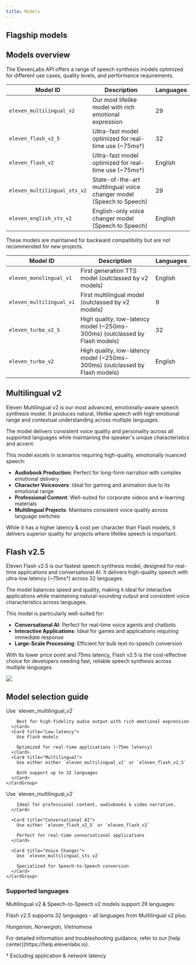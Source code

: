 ```yaml
---
title: Models
---
```


## Flagship models

<Markdown src="/snippets/models.mdx" />

## Models overview

The ElevenLabs API offers a range of speech synthesis models optimized for different use cases, quality levels, and performance requirements.

| Model ID                     | Description                                                          | Languages |
| ---------------------------- | -------------------------------------------------------------------- | --------- |
| `eleven_multilingual_v2`     | Our most lifelike model with rich emotional expression               | 29        |
| `eleven_flash_v2_5`          | Ultra-fast model optimized for real-time use (~75ms&dagger;)         | 32        |
| `eleven_flash_v2`            | Ultra-fast model optimized for real-time use (~75ms&dagger;)         | English   |
| `eleven_multilingual_sts_v2` | State-of-the-art multilingual voice changer model (Speech to Speech) | 29        |
| `eleven_english_sts_v2`      | English-only voice changer model (Speech to Speech)                  | English   |

<Accordion title="Older Models">

<Warning>

These models are maintained for backward compatibility but are not recommended for new projects.

</Warning>

| Model ID                 | Description                                                                 | Languages |
| ------------------------ | --------------------------------------------------------------------------- | --------- |
| `eleven_monolingual_v1`  | First generation TTS model (outclassed by v2 models)                        | English   |
| `eleven_multilingual_v1` | First multilingual model (outclassed by v2 models)                          | 9         |
| `eleven_turbo_v2_5`      | High quality, low-latency model (~250ms-300ms) (outclassed by Flash models) | 32        |
| `eleven_turbo_v2`        | High quality, low-latency model (~250ms-300ms) (outclassed by Flash models) | English   |

</Accordion>

## Multilingual v2

Eleven Multilingual v2 is our most advanced, emotionally-aware speech synthesis model. It produces natural, lifelike speech with high emotional range and contextual understanding across multiple languages.

The model delivers consistent voice quality and personality across all supported languages while maintaining the speaker's unique characteristics and accent.

This model excels in scenarios requiring high-quality, emotionally nuanced speech:

- **Audiobook Production**: Perfect for long-form narration with complex emotional delivery
- **Character Voiceovers**: Ideal for gaming and animation due to its emotional range
- **Professional Content**: Well-suited for corporate videos and e-learning materials
- **Multilingual Projects**: Maintains consistent voice quality across language switches

While it has a higher latency & cost per character than Flash models, it delivers superior quality for projects where lifelike speech is important.

## Flash v2.5

Eleven Flash v2.5 is our fastest speech synthesis model, designed for real-time applications and conversational AI. It delivers high-quality speech with ultra-low latency (~75ms&dagger;) across 32 languages.

The model balances speed and quality, making it ideal for interactive applications while maintaining natural-sounding output and consistent voice characteristics across languages.

This model is particularly well-suited for:

- **Conversational AI**: Perfect for real-time voice agents and chatbots
- **Interactive Applications**: Ideal for games and applications requiring immediate response
- **Large-Scale Processing**: Efficient for bulk text-to-speech conversion

With its lower price point and 75ms latency, Flash v2.5 is the cost-effective choice for developers needing fast, reliable speech synthesis across multiple languages.

<Frame background="subtle">
  <img src="/assets/images/model-latency-tradeoff.webp" />
</Frame>

## Model selection guide

<AccordionGroup>
  <Accordion title="Select by Requirements">
    <CardGroup cols={1}>
      <Card title="Quality">
        Use `eleven_multilingual_v2`
        
        Best for high-fidelity audio output with rich emotional expression
      </Card>
      <Card title="Low-latency">
        Use Flash models

        Optimized for real-time applications (~75ms latency)
      </Card>
      <Card title="Multilingual">
        Use either either `eleven_multilingual_v2` or `eleven_flash_v2_5`

        Both support up to 32 languages
      </Card>
    </CardGroup>

  </Accordion>

  <Accordion title="Select by Use Case">
    <CardGroup cols={1}>
      <Card title="Content Creation">
        Use `eleven_multilingual_v2`
      
        Ideal for professional content, audiobooks & video narration.
      </Card>

      <Card title="Conversational AI">
        Use either `eleven_flash_v2_5` or `eleven_flash_v2`

        Perfect for real-time conversational applications
      </Card>

      <Card title="Voice Changer">
        Use `eleven_multilingual_sts_v2`

        Specialized for Speech-to-Speech conversion
      </Card>
    </CardGroup>

  </Accordion>
</AccordionGroup>

### Supported languages

Multilingual v2 & Speech-to-Speech v2 models support 29 languages:

<Markdown src="/snippets/v2-supported-languages.mdx" />

Flash v2.5 supports 32 languages - all languages from Multilingual v2 plus:

_Hungarian, Norwegian, Vietnamese_

<Note>
  For detailed information and troubleshooting guidance, refer to our [help
  center](https://help.elevenlabs.io).
</Note>

&dagger; Excluding application & network latency
